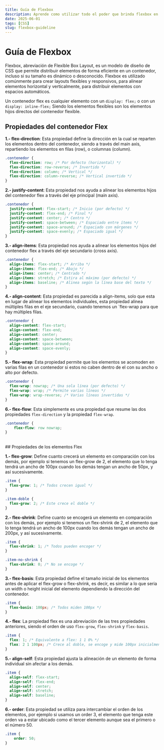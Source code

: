 ```yaml
---
title: Guía de Flexbox
description: Aprende como utilizar todo el poder que brinda flexbox en CSS para crear layouts increíbles.
date: 2025-06-01
tags: [CSS]
slug: flexbox-guideline
---
```


# Guía de Flexbox

Flexbox, abreviación de Flexible Box Layout, es un modelo de diseño de CSS que permite distribuir elementos de forma eficiente en un contenedor, incluso si su tamaño es dinámico o desconocido. Flexbox es utilizado comúnmente para crear layouts flexibles y responsivos, para alinear elementos horizontal y verticalmente, para distribuir elementos con espacios automáticos.

Un contenedor flex es cualquier elemento con un `display: flex;` o con un `display: inline-flex;` Siendo los elementos flexibles son los elementos hijos directos del contenedor flexible.

## Propiedades del contenedor Flex

**1.- flex-direction**: Esta propiedad define la dirección en la cual se reparten los elementos dentro del contenedor, siendo a través del main axis, repartiendo los elementos en filas (row), o columnas (column).

```css
.contenedor {
  flex-direction: row; /* Por defecto (horizontal) */
  flex-direction: row-reverse; /* Invertido */
  flex-direction: column; /* Vertical */
  flex-direction: column-reverse; /* Vertical invertido */
}
```

**2.- justify-content**: Esta propiedad nos ayuda a alinear los elementos hijos del contenedor flex a través del eje principal (main axis).

```css
.contenedor {
  justify-content: flex-start; /* Inicio (por defecto) */
  justify-content: flex-end; /* Final */
  justify-content: center; /* Centro */
  justify-content: space-between; /* Espaciado entre ítems */
  justify-content: space-around; /* Espaciado con márgenes */
  justify-content: space-evenly; /* Espaciado igual */
}
```

**3.- align-items**: Esta propiedad nos ayuda a alinear los elementos hijos del contenedor flex a través del eje secundario (cross axis).

```css
.contenedor {
  align-items: flex-start; /* Arriba */
  align-items: flex-end; /* Abajo */
  align-items: center; /* Centrado */
  align-items: stretch; /* Estira al máximo (por defecto) */
  align-items: baseline; /* Alinea según la línea base del texto */
}
```

**4.- align-content**: Esta propiedad es parecida a align-items, solo que esta en lugar de alinear los elementos individuales, esta propiedad alinea múltiples filas en el eje secundario, cuando tenemos un `flex-wrap para que hay múltiples filas.

```css
.contenedor {
  align-content: flex-start;
  align-content: flex-end;
  align-content: center;
  align-content: space-between;
  align-content: space-around;
  align-content: space-evenly;
}
```

**5.- flex-wrap**: Esta propiedad permite que los elementos se acomoden en varias filas en un contenedor si estos no caben dentro de el con su ancho o alto por defecto.

```css
.contenedor {
  flex-wrap: nowrap; /* Una sola línea (por defecto) */
  flex-wrap: wrap; /* Permite varias líneas */
  flex-wrap: wrap-reverse; /* Varias líneas invertidas */
}
```

**6.- flex-flow**: Esta simplemente es una propiedad que resume las dos propiedades `flex-direction` y la propiedad `flex-wrap`.

```css
.contenedor {
	flex-flow: row nowrap;
}
```

<br />
## Propiedades de los elementos Flex

**1.- flex-grow**: Define cuanto crecerá un elemento en comparación con los demás, por ejemplo si tenemos un flex-grow de 2, el elemento que lo tenga tendrá un ancho de 100px cuando los demás tengan un ancho de 50px, y así sucesivamente.

```css
.item {
  flex-grow: 1; /* Todos crecen igual */
}

.item-doble {
  flex-grow: 2; /* Este crece el doble */
}
```

**2.- flex-shrink**: Define cuanto se encogerá un elemento en comparación con los demás, por ejemplo si tenemos un flex-shrink de 2, el elemento que lo tenga tendrá un ancho de 100px cuando los demás tengan un ancho de 200px, y así sucesivamente.

```css
.item {
  flex-shrink: 1; /* Todos pueden encoger */
}

.item-no-shrink {
  flex-shrink: 0; /* No se encoge */
}
```

**3.- flex-basis**: Esta propiedad define el tamaño inicial de los elementos antes de aplicar el flex-grow o flex-shrink, es decir, es similar a lo que seria un width o height inicial del elemento dependiendo la dirección del contenedor.

```css
.item {
  flex-basis: 100px; /* Todos miden 100px */
}
```

**4.- flex**: La propiedad flex es una abreviación de las tres propiedades anteriores, siendo el orden de uso `flex-grow`, `flex-shrink` y `flex-basis`.

```css
.item {
  flex: 1; /* Equivalente a flex: 1 1 0% */
  flex: 2 1 100px; /* Crece al doble, se encoge y mide 100px inicialmente */
}
```

**5.- align-self**: Esta propiedad ajusta la alineación de un elemento de forma individual sin afectar a los demás.

```css
.item {
  align-self: flex-start;
  align-self: flex-end;
  align-self: center;
  align-self: stretch;
  align-self: baseline;
}
```

**6.- order**: Esta propiedad se utiliza para intercambiar el orden de los elementos, por ejemplo si usamos un order 3, el elemento que tenga este orden va a estar ubicado como el tercer elemento aunque sea el primero o el número 50.

```css
.item {
	order: 50;
}
```
